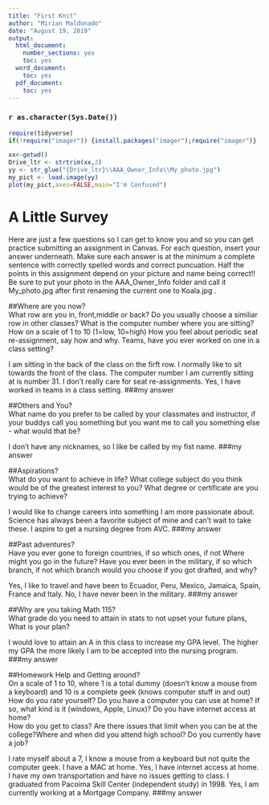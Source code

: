 ---
title: "First Knit"
author: "Mirian Maldonado"
date: "August 19, 2019"
output:
  html_document:
    number_sections: yes
    toc: yes
  word_document:
    toc: yes
  pdf_document:
    toc: yes
---

### `r as.character(Sys.Date())`

```{r include=FALSE,echo=FALSE}
require(tidyverse)
if(!require("imager")) {install.packages("imager");require("imager")}

```

```{r echo=FALSE,out.width='100%'}
xx<-getwd()
Drive_ltr <- strtrim(xx,2)
yy <- str_glue("{Drive_ltr}\\AAA_Owner_Info\\My_photo.jpg")
my_pict <- load.image(yy)
plot(my_pict,axes=FALSE,main="I'm Confused")
```

# A Little Survey

Here are just a few questions so I can get to know you and so you can get practice submitting an assignment in Canvas.  For each question, insert your answer underneath. Make sure each answer is at the minimum a complete sentence with correctly spelled words and correct puncuation. Half the points in this assignment depend on your picture and name being correct!!  Be sure to put your photo in the AAA_Owner_Info folder and call it My_photo.jpg after first renaming the current one to Koala.jpg . 

##Where are you now?  
What row are you in, front,middle or back?  Do you usually choose a similiar row in other classes? What is the computer number where you are sitting?  How on a scale of 1 to 10 (1=low, 10=high) How you feel about periodic seat re-assignment, say how and why. Teams, have you ever worked on one in a class setting?  


I am sitting in the back of the class on the firft row. I normally like to sit towards the front of the class.
The computer number I am currently sitting at is number 31.
I don't really care for seat re-assignments.
Yes, I have worked in teams in a class setting.
###my answer     
  
   
     


##Others and You?   
What name do you prefer to be called by your classmates and instructor, if your buddys call you something but you want me to call you something else - what would that be? 

I don't have any nicknames, so I like be called by my fist name.
###my answer     
  
   
 




##Aspirations?   
What do you want to achieve in life?  What college subject do you think would be of the greatest interest to you? What degree or certificate are you trying to achieve?


I would like to change careers into something I am more passionate about. 
Science has always been a favorite subject of mine and can't wait to take these.
I aspire to get a nursing degree from AVC.
###my answer     
  
   
 




##Past adventures?  
Have you ever gone to foreign countries, if so which ones, if not Where might you go in the future?  Have you ever been in the military, if so which branch, if not which branch would you choose if you got drafted, and why?


Yes, I like to travel and have been to Ecuador, Peru, Mexico, Jamaica, Spain, France and Italy.
No, I have never been in the military.
###my answer     
  
   
  




##Why are you taking Math 115?  
What grade do you need to attain in stats to not upset your future plans, What is your plan?


I would love to attain an A in this class to increase my GPA level. The higher my GPA the more likely I am to be accepted into the nursing program.
###my answer     
  
   
 





##Homework Help and Getting around?  
On a scale of 1 to 10, where 1 is a total dummy (doesn't know a mouse from a keyboard) and 10 is a complete geek (knows computer stuff in and out) How do you rate yourself?  Do you have a computer you can use at home? If so, what kind is it (windows, Apple, Linux)? Do you have internet access at home?  
How do you get to class? Are there issues that limit when you can be at the college?Where and when did you attend high school?  Do you currently have a job?


I rate myself about a 7, I know a mouse from a keyboard but not quite the computer geek.
I have a MAC at home. 
Yes, I have internet access at home. 
I have my own transportation and have no issues getting to class.
I graduated from Pacoima Skill Center (independent study) in 1998.
Yes, I am currently working at a Mortgage Company.
###my answer   
  
   
  




